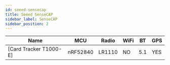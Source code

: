 ```yaml
---
id: seeed-sensecap
title: Seeed SenseCAP
sidebar_label: SenseCAP
sidebar_position: 2
---
```


| Name                   | MCU      | Radio  | WiFi | BT  | GPS |
| ---------------------- | -------- | ------ | ---- | --- | --- |
| [Card Tracker T1000-E] | nRF52840 | LR1110 | NO   | 5.1 | YES |
